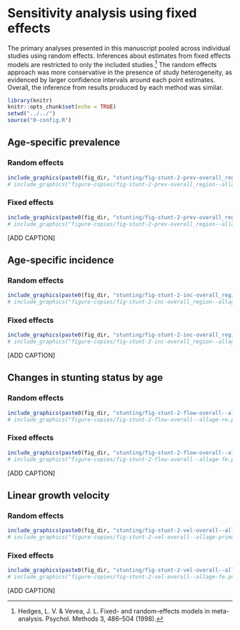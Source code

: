 # Sensitivity analysis using fixed effects {#fixed-effects}

The primary analyses presented in this manuscript pooled across individual studies using random effects. Inferences about estimates from fixed effects models are restricted to only the included studies.[^1] The random effects approach was more conservative in the presence of study heterogeneity, as evidenced by larger confidence intervals around each point estimates. Overall, the inference from results produced by each method was similar. 

```r
library(knitr)
knitr::opts_chunk$set(echo = TRUE)
setwd("../../")
source("0-config.R")
```

<!-- ##################################################################################### -->
## Age-specific prevalence

### Random effects
```r
include_graphics(paste0(fig_dir, "stunting/fig-stunt-2-prev-overall_region--allage-primary.png"))
# include_graphics("figure-copies/fig-stunt-2-prev-overall_region--allage-primary.png")

```

### Fixed effects
```r
include_graphics(paste0(fig_dir, "stunting/fig-stunt-2-prev-overall_region--allage-fe.png"))
# include_graphics("figure-copies/fig-stunt-2-prev-overall_region--allage-fe.png")
```

[ADD CAPTION]

<!-- ##################################################################################### -->
## Age-specific incidence

### Random effects
```r
include_graphics(paste0(fig_dir, "stunting/fig-stunt-2-inc-overall_region--allage-primary.png"))
# include_graphics("figure-copies/fig-stunt-2-inc-overall_region--allage-primary.png")
```

### Fixed effects
```r
include_graphics(paste0(fig_dir, "stunting/fig-stunt-2-inc-overall_region--allage-fe.png"))
# include_graphics("figure-copies/fig-stunt-2-inc-overall_region--allage-fe.png")

```

[ADD CAPTION]

<!-- ##################################################################################### -->
## Changes in stunting status by age

### Random effects
```r
include_graphics(paste0(fig_dir, "stunting/fig-stunt-2-flow-overall--allage-re.png"))
# include_graphics("figure-copies/fig-stunt-2-flow-overall--allage-re.png")
```

### Fixed effects
```r
include_graphics(paste0(fig_dir, "stunting/fig-stunt-2-flow-overall--allage-fe.png"))
# include_graphics("figure-copies/fig-stunt-2-flow-overall--allage-fe.png")
```

[ADD CAPTION] 


<!-- ##################################################################################### -->
## Linear growth velocity

### Random effects
```r
include_graphics(paste0(fig_dir, "stunting/fig-stunt-2-vel-overall--allage-primary.png")) 
# include_graphics("figure-copies/fig-stunt-2-vel-overall--allage-primary.png")
``` 

### Fixed effects
```r
include_graphics(paste0(fig_dir, "stunting/fig-stunt-2-vel-overall--allage-primary.png")) 
# include_graphics("figure-copies/fig-stunt-2-vel-overall--allage-fe.png")
``` 

[ADD CAPTION]


[^1]: Hedges, L. V. & Vevea, J. L. Fixed- and random-effects models in meta-analysis. Psychol. Methods 3, 486–504 (1998).